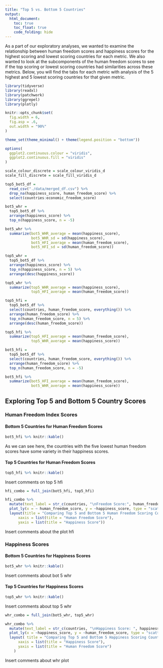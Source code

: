 ```yaml
---
title: "Top 5 vs. Bottom 5 Countries"
output:
  html_document:
    toc: true
    toc_float: true
    code_folding: hide
---
```


As a part of our exploratory analyses, we wanted to examine the relationship between human freedom scores and happiness scores for the highest scoring and lowest scoring countries for each metric. We also wanted to look at the subcomponents of the human freedom scores to see if the top scoring or lowest scoring countries had similarities across these metrics. Below, you will find the tabs for each metric with analysis of the 5 highest and 5 lowest scoring countries for that given metric.

```r
library(tidyverse)
library(readxl)
library(patchwork)
library(ggrepel)
library(plotly)

knitr::opts_chunk$set(
  fig.width = 6,
  fig.asp = .6,
  out.width = "90%"
)

theme_set(theme_minimal() + theme(legend.position = "bottom"))

options(
  ggplot2.continuous.colour = "viridis",
  ggplot2.continuous.fill = "viridis"
)

scale_colour_discrete = scale_colour_viridis_d
scale_fill_discrete = scale_fill_viridis_d
```

```r
top5_bot5_df = 
  read_csv("./data/merged_df.csv") %>%
  drop_na(happiness_score, human_freedom_score) %>% 
  select(countries:economic_freedom_score)
```

```r
bot5_whr = 
  top5_bot5_df %>% 
  arrange(happiness_score) %>% 
  top_n(happiness_score, n = -5)

bot5_whr %>% 
  summarize(bot5_WHR_average = mean(happiness_score),
            bot5_WHR_sd = sd(happiness_score),
            bot5_HFI_average = mean(human_freedom_score),
            bot5_HFI_sd = sd(human_freedom_score))
```

```r
top5_whr = 
  top5_bot5_df %>% 
  arrange(happiness_score) %>% 
  top_n(happiness_score, n = 5) %>% 
  arrange(desc(happiness_score))

top5_whr %>% 
  summarize(top5_WHR_average = mean(happiness_score),
            top5_HFI_average = mean(human_freedom_score))

```

```r
top5_hfi = 
  top5_bot5_df %>% 
  select(countries, human_freedom_score, everything()) %>% 
  arrange(human_freedom_score) %>% 
  top_n(human_freedom_score, n = 5) %>% 
  arrange(desc(human_freedom_score)) 

top5_hfi %>% 
  summarize(top5_HFI_average = mean(human_freedom_score),
            top5_WHR_average = mean(happiness_score))
```

```r
bot5_hfi = 
  top5_bot5_df %>% 
  select(countries, human_freedom_score, everything()) %>%
  arrange(human_freedom_score) %>% 
  top_n(human_freedom_score, n = -5) 

bot5_hfi %>% 
  summarize(bot5_HFI_average = mean(human_freedom_score),
            bot5_WHR_average = mean(happiness_score))
```

## Exploring Top 5 and Bottom 5 Country Scores {.tabset}


### Human Freedom Index Scores

#### Bottom 5 Countries for Human Freedom Scores
```r
bot5_hfi %>% knitr::kable()
```

As we can see here, the countries with the five lowest human freedom scores have some variety in their happiness scores.

#### Top 5 Countries for Human Freedom Scores
```r
top5_hfi %>% knitr::kable()
```

Insert comments on top 5 hfi



```r
hfi_combo = full_join(bot5_hfi, top5_hfi)

hfi_combo %>% 
  mutate(text_label = str_c(countries, "\nFreedom Score:", human_freedom_score, "\nHappiness Score: ", happiness_score)) %>%
  plot_ly(x = ~ human_freedom_score, y = ~happiness_score, type = "scatter", mode = "markers", size = 3, alpha = 0.5, color = ~countries, text = ~text_label, colors = "viridis") %>% 
  layout(title = "Comparing Top 5 and Bottom 5 Human Freedom Scoring Countries",
      xaxis = list(title = "Human Freedom Score"),
      yaxis = list(title = "Happiness Score"))

```

Insert comments about the plot hfi

### Happiness Scores

#### Bottom 5 Countries for Happiness Scores
```r
bot5_whr %>% knitr::kable()
```

Insert comments about bot 5 whr

#### Top 5 Countries for Happiness Scores
```r
top5_whr %>% knitr::kable()
```

Insert comments about top 5 whr

```r
whr_combo = full_join(bot5_whr, top5_whr)

whr_combo %>% 
  mutate(text_label = str_c(countries, "\nHappiness Score: ", happiness_score, "\nFreedom Score:", human_freedom_score)) %>%
  plot_ly(x = ~happiness_score, y = ~human_freedom_score, type = "scatter", mode = "markers", size = 3, alpha = 0.5, color = ~countries, text = ~text_label, colors = "viridis") %>% 
  layout( title = "Comparing Top 5 and Bottom 5 Happiness Scoring Countries",
      xaxis = list(title = "Happiness Score"),
      yaxis = list(title = "Human Freedom Score")
    )
```

Insert comments about whr plot
